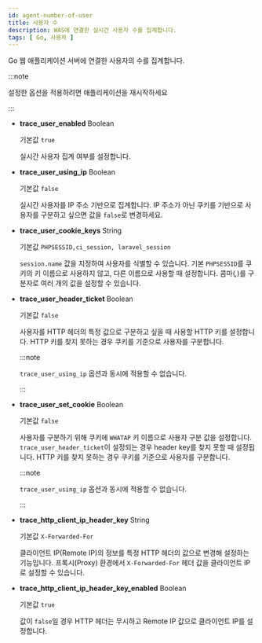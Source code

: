 ```yaml
---
id: agent-number-of-user
title: 사용자 수
description: WAS에 연결한 실시간 사용자 수를 집계합니다.
tags: [ Go, 사용자 ]
---
```


Go 웹 애플리케이션 서버에 연결한 사용자의 수를 집계합니다.

:::note

설정한 옵션을 적용하려면 애플리케이션을 재시작하세요

:::

* **trace_user_enabled** <span class='type'>Boolean</span>

  기본값 `true`

  실시간 사용자 집계 여부를 설정합니다. 

* **trace_user_using_ip** <span class='type'>Boolean</span>

  기본값 `false`

  실시간 사용자를 IP 주소 기반으로 집계합니다. IP 주소가 아닌 쿠키를 기반으로 사용자를 구분하고 싶으면 값을 `false`로 변경하세요.

* **trace_user_cookie_keys** <span class='type'>String</span>

  기본값 `PHPSESSID,ci_session, laravel_session`

  `session.name` 값을 지정하여 사용자를 식별할 수 있습니다. 기본 `PHPSESSID`를 쿠키의 키 이름으로 사용하지 않고, 다른 이름으로 사용할 때 설정합니다. 콤마(*,*)를 구분자로 여러 개의 값을 설정할 수 있습니다.

* **trace_user_header_ticket** <span class='type'>Boolean</span>

  기본값 `false`

  사용자를 HTTP 헤더의 특정 값으로 구분하고 싶을 때 사용할 HTTP 키를 설정합니다. HTTP 키를 찾지 못하는 경우 쿠키를 기준으로 사용자를 구분합니다.

  :::note

  `trace_user_using_ip` 옵션과 동시에 적용할 수 없습니다. 

  :::

* **trace_user_set_cookie** <span class='type'>Boolean</span>

  기본값 `false`

  사용자를 구분하기 위해 쿠키에 `WHATAP` 키 이름으로 사용자 구분 값을 설정합니다. `trace_user_header_ticket`이 설정되는 경우 header key를 찾지 못할 때 설정됩니다. HTTP 키를 찾지 못하는 경우 쿠키를 기준으로 사용자를 구분합니다.

  :::note

  `trace_user_using_ip` 옵션과 동시에 적용할 수 없습니다. 

  :::

* **trace_http_client_ip_header_key** <span class='type'>String</span>

  기본값 `X-Forwarded-For`

  클라이언트 IP(Remote IP)의 정보를 특정 HTTP 헤더의 값으로 변경해 설정하는 기능입니다. 프록시(Proxy) 환경에서 `X-Forwarded-For` 헤더 값을 클라이언트 IP로 설정할 수 있습니다.

* **trace_http_client_ip_header_key_enabled** <span class='type'>Boolean</span>

  기본값 `true`

  값이 `false`일 경우 HTTP 헤더는 무시하고 Remote IP 값으로 클라이언트 IP를 설정합니다.